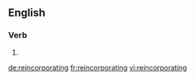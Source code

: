 ==English==

===Verb===
{{head|en}}

# {{present participle of|reincorporate}}

[[de:reincorporating]]
[[fr:reincorporating]]
[[vi:reincorporating]]